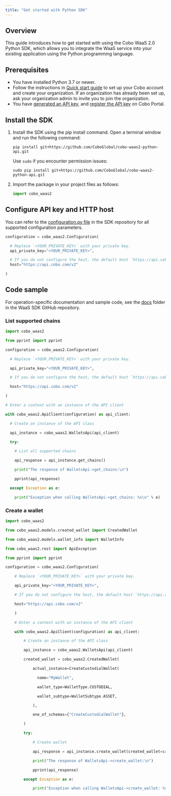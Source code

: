 ```yaml
---
title: "Get started with Python SDK"
---
```


## Overview

This guide introduces how to get started with using the Cobo WaaS 2.0 Python SDK, which allows you to integrate the WaaS service into your existing application using the Python programming language.

## Prerequisites

- You have installed Python 3.7 or newer.
- Follow the instructions in [Quick start guide](https://manuals.cobo.com/en/portal/quick-start-guide) to set up your Cobo account and create your organization. If an organization has already been set up, ask your organization admin to invite you to join the organization.
- You have [generated an API key](/developers/v2/guides/overview/cobo-auth#generate-an-api-key), and [register the API key](https://manuals.cobo.com/en/portal/developer-console/create-api-key) on Cobo Portal.

## Install the SDK

1. Install the SDK using the pip install command.
   Open a terminal window and run the following command:

   ```shell
   pip install git+https://github.com/CoboGlobal/cobo-waas2-python-api.git
   ```

   Use `sudo` if you encounter permission issues:

   ```shell
   sudo pip install git+https://github.com/CoboGlobal/cobo-waas2-python-api.git
   ```

2. Import the package in your project files as follows:

   ```python
   import cobo_waas2
   ```

## Configure API key and HTTP host

You can refer to the [configuration.py file](https://github.com/CoboGlobal/cobo-waas2-python-api/blob/master/cobo_waas2/configuration.py) in the SDK repository for all supported configuration parameters.

```python
configuration = cobo_waas2.Configuration(

  # Replece `<YOUR_PRIVATE_KEY>` with your private key.
  api_private_key="<YOUR_PRIVATE_KEY>",

  # If you do not configure the host, the default host `https://api.cobo.com/v2` will be used.
  host="https://api.cobo.com/v2"

)
```

## Code sample

For operation-specific documentation and sample code, see the [docs](https://github.com/CoboGlobal/cobo-waas2-python-api/tree/master/docs) folder in the WaaS SDK GitHub repository. 

### List supported chains


```python
import cobo_waas2

from pprint import pprint

configuration = cobo_waas2.Configuration(

  # Replece `<YOUR_PRIVATE_KEY>` with your private key.

  api_private_key="<YOUR_PRIVATE_KEY>",

  # If you do not configure the host, the default host `https://api.cobo.com/v2` will be used.

  host="https://api.cobo.com/v2"

)

# Enter a context with an instance of the API client

with cobo_waas2.ApiClient(configuration) as api_client:

  # Create an instance of the API class

  api_instance = cobo_waas2.WalletsApi(api_client)

  try:

​    # List all supported chains

​    api_response = api_instance.get_chains()

​    print("The response of WalletsApi->get_chains:\n")

​    pprint(api_response)

  except Exception as e:

​    print("Exception when calling WalletsApi->get_chains: %s\n" % e)
```

### Create a wallet

```python
import cobo_waas2

from cobo_waas2.models.created_wallet import CreatedWallet

from cobo_waas2.models.wallet_info import WalletInfo

from cobo_waas2.rest import ApiException

from pprint import pprint

configuration = cobo_waas2.Configuration(

    # Replece `<YOUR_PRIVATE_KEY>` with your private key.

    api_private_key="<YOUR_PRIVATE_KEY>",

    # If you do not configure the host, the default host `https://api.cobo.com/v2` will be used.

    host="https://api.cobo.com/v2"

    )

    # Enter a context with an instance of the API client

    with cobo_waas2.ApiClient(configuration) as api_client:

        # Create an instance of the API class

        api_instance = cobo_waas2.WalletsApi(api_client)

        created_wallet = cobo_waas2.CreatedWallet(

        ​    actual_instance=CreateCustodialWallet(

        ​      name="MyWallet",

        ​      wallet_type=WalletType.CUSTODIAL,

        ​      wallet_subtype=WalletSubtype.ASSET,

        ​    ),

        ​    one_of_schemas={"CreateCustodialWallet"},

        )

        try:

        ​    # Create wallet

        ​    api_response = api_instance.create_wallet(created_wallet=created_wallet)

        ​    print("The response of WalletsApi->create_wallet:\n")

        ​    pprint(api_response)

        except Exception as e:

        ​    print("Exception when calling WalletsApi->create_wallet: %s\n" % e)
```